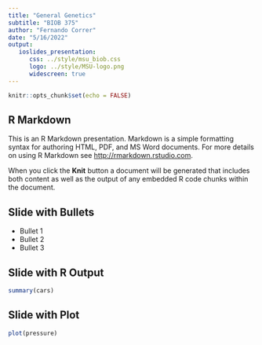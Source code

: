 ```yaml
---
title: "General Genetics"
subtitle: "BIOB 375"
author: "Fernando Correr"
date: "5/16/2022"
output:
   ioslides_presentation:
      css: ../style/msu_biob.css
      logo: ../style/MSU-logo.png
      widescreen: true
---
```


```r
knitr::opts_chunk$set(echo = FALSE)
```

## R Markdown

This is an R Markdown presentation. Markdown is a simple formatting syntax for authoring HTML, PDF, and MS Word documents. For more details on using R Markdown see <http://rmarkdown.rstudio.com>.

When you click the **Knit** button a document will be generated that includes both content as well as the output of any embedded R code chunks within the document.

## Slide with Bullets

- Bullet 1
- Bullet 2
- Bullet 3

## Slide with R Output

```r
summary(cars)
```

## Slide with Plot

```r
plot(pressure)
```

